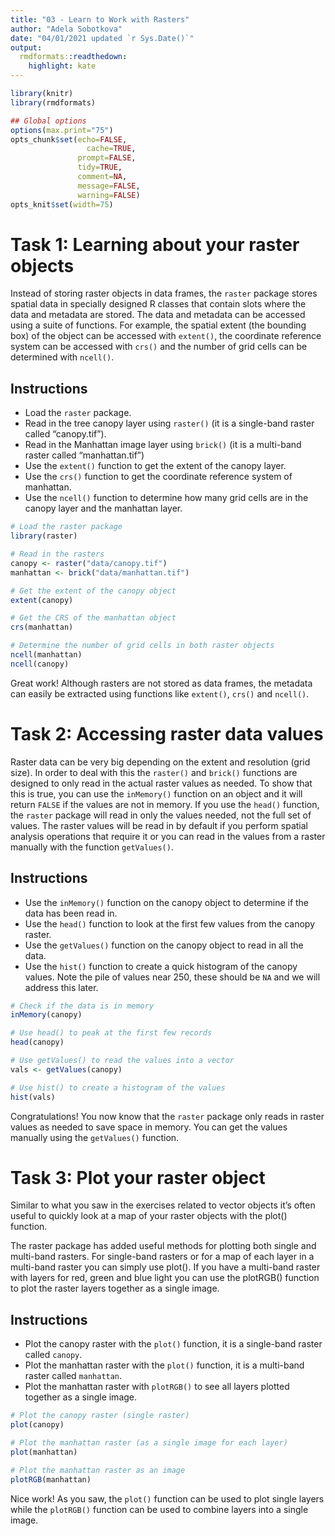 ```yaml
---
title: "03 - Learn to Work with Rasters"
author: "Adela Sobotkova"
date: "04/01/2021 updated `r Sys.Date()`"
output:
  rmdformats::readthedown:
    highlight: kate
---
```



```r
library(knitr)
library(rmdformats)

## Global options
options(max.print="75")
opts_chunk$set(echo=FALSE,
	             cache=TRUE,
               prompt=FALSE,
               tidy=TRUE,
               comment=NA,
               message=FALSE,
               warning=FALSE)
opts_knit$set(width=75)
```

# Task 1: Learning about your raster objects
Instead of storing raster objects in data frames, the `raster` package stores spatial data in specially designed R classes that contain slots where the data and metadata are stored. The data and metadata can be accessed using a suite of functions. For example, the spatial extent (the bounding box) of the object can be accessed with `extent()`, the coordinate reference system can be accessed with `crs()` and the number of grid cells can be determined with `ncell()`.

## Instructions

* Load the `raster` package.
* Read in the tree canopy layer using `raster()` (it is a single-band raster called "canopy.tif").
* Read in the Manhattan image layer using `brick()` (it is a multi-band raster called "manhattan.tif")
* Use the `extent()` function to get the extent of the canopy layer.
* Use the `crs()` function to get the coordinate reference system of manhattan.
* Use the `ncell()` function to determine how many grid cells are in the canopy layer and the manhattan layer.

```r
# Load the raster package
library(raster)

# Read in the rasters
canopy <- raster("data/canopy.tif")
manhattan <- brick("data/manhattan.tif")

# Get the extent of the canopy object
extent(canopy)

# Get the CRS of the manhattan object
crs(manhattan)

# Determine the number of grid cells in both raster objects
ncell(manhattan)
ncell(canopy)
```

Great work! Although rasters are not stored as data frames, the metadata can easily be extracted using functions like `extent()`, `crs()` and `ncell()`.

# Task 2: Accessing raster data values
Raster data can be very big depending on the extent and resolution (grid size). In order to deal with this the `raster()` and `brick()` functions are designed to only read in the actual raster values as needed. To show that this is true, you can use the `inMemory()` function on an object and it will return `FALSE` if the values are not in memory. If you use the `head()` function, the `raster` package will read in only the values needed, not the full set of values. The raster values will be read in by default if you perform spatial analysis operations that require it or you can read in the values from a raster manually with the function `getValues()`.

## Instructions

* Use the `inMemory()` function on the canopy object to determine if the data has been read in.
* Use the `head()` function to look at the first few values from the canopy raster.
* Use the `getValues()` function on the canopy object to read in all the data.
* Use the `hist()` function to create a quick histogram of the canopy values. Note the pile of values near 250, these should be `NA` and we will address this later.

```r
# Check if the data is in memory
inMemory(canopy)

# Use head() to peak at the first few records
head(canopy)

# Use getValues() to read the values into a vector
vals <- getValues(canopy)

# Use hist() to create a histogram of the values
hist(vals)

```

Congratulations! You now know that the `raster` package only reads in raster values as needed to save space in memory. You can get the values manually using the `getValues()` function.


# Task 3: Plot your raster object
Similar to what you saw in the exercises related to vector objects it's often useful to quickly look at a map of your raster objects with the plot() function.

The raster package has added useful methods for plotting both single and multi-band rasters. For single-band rasters or for a map of each layer in a multi-band raster you can simply use plot(). If you have a multi-band raster with layers for red, green and blue light you can use the plotRGB() function to plot the raster layers together as a single image.

## Instructions

* Plot the canopy raster with the `plot()` function, it is a single-band raster called `canopy`.
* Plot the manhattan raster with the `plot()` function, it is a multi-band raster called `manhattan`.
* Plot the manhattan raster with `plotRGB()` to see all layers plotted together as a single image.
```r
# Plot the canopy raster (single raster)
plot(canopy)

# Plot the manhattan raster (as a single image for each layer)
plot(manhattan)

# Plot the manhattan raster as an image
plotRGB(manhattan)
```

Nice work! As you saw, the `plot()` function can be used to plot single layers while the `plotRGB()` function can be used to combine layers into a single image.